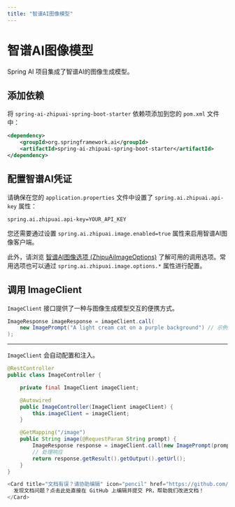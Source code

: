 ```yaml
---
title: "智谱AI图像模型"
---
```


# 智谱AI图像模型

Spring AI 项目集成了智谱AI的图像生成模型。

## 添加依赖

将 `spring-ai-zhipuai-spring-boot-starter` 依赖项添加到您的 `pom.xml` 文件中：

```xml
<dependency>
    <groupId>org.springframework.ai</groupId>
    <artifactId>spring-ai-zhipuai-spring-boot-starter</artifactId>
</dependency>
```

## 配置智谱AI凭证

请确保在您的 `application.properties` 文件中设置了 `spring.ai.zhipuai.api-key` 属性：

```properties
spring.ai.zhipuai.api-key=YOUR_API_KEY
```

您还需要通过设置 `spring.ai.zhipuai.image.enabled=true` 属性来启用智谱AI图像客户端。

此外，请浏览 [智谱AI图像选项 (ZhipuAiImageOptions)](https://github.com/spring-projects/spring-ai/blob/main/models/spring-ai-zhipuai/src/main/java/org/springframework/ai/zhipuai/ZhipuAiImageOptions.java) 了解可用的调用选项。常用选项也可以通过 `spring.ai.zhipuai.image.options.*` 属性进行配置。

## 调用 ImageClient

`ImageClient` 接口提供了一种与图像生成模型交互的便携方式。

```java
ImageResponse imageResponse = imageClient.call(
    new ImagePrompt("A light cream cat on a purple background") // 示例提示内容通常保留英文
);
```
---

`ImageClient` 会自动配置和注入。

```java
@RestController
public class ImageController {

    private final ImageClient imageClient;

    @Autowired
    public ImageController(ImageClient imageClient) {
        this.imageClient = imageClient;
    }

    @GetMapping("/image")
    public String image(@RequestParam String prompt) {
        ImageResponse response = imageClient.call(new ImagePrompt(prompt));
        // 处理响应
        return response.getResult().getOutput().getUrl();
    }
} 

<Card title="文档有误？请协助编辑" icon="pencil" href="https://github.com/javaai-pig4cloud-com/javaai-docs/edit/main/spring-ai/api/image/zhipuai-image.mdx">
  发现文档问题？点击此处直接在 GitHub 上编辑并提交 PR，帮助我们改进文档！
</Card>
